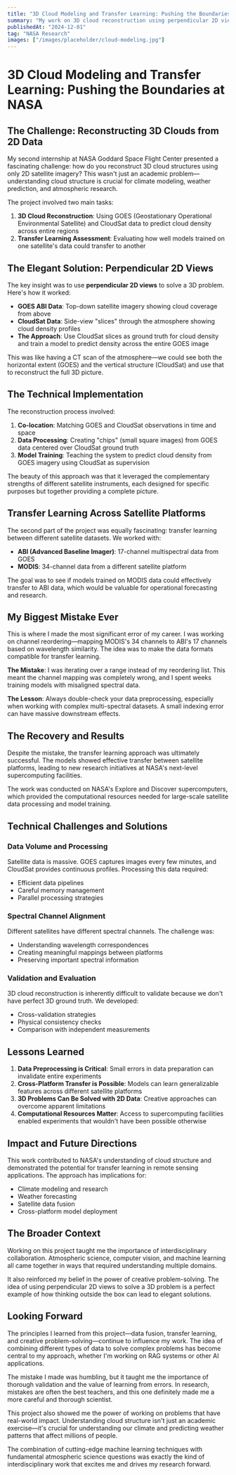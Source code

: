 ```yaml
---
title: "3D Cloud Modeling and Transfer Learning: Pushing the Boundaries at NASA"
summary: "My work on 3D cloud reconstruction using perpendicular 2D views and transfer learning across satellite datasets, including the biggest mistake I ever made."
publishedAt: "2024-12-01"
tag: "NASA Research"
images: ["/images/placeholder/cloud-modeling.jpg"]
---
```


# 3D Cloud Modeling and Transfer Learning: Pushing the Boundaries at NASA

## The Challenge: Reconstructing 3D Clouds from 2D Data

My second internship at NASA Goddard Space Flight Center presented a fascinating challenge: how do you reconstruct 3D cloud structures using only 2D satellite imagery? This wasn't just an academic problem—understanding cloud structure is crucial for climate modeling, weather prediction, and atmospheric research.

The project involved two main tasks:
1. **3D Cloud Reconstruction**: Using GOES (Geostationary Operational Environmental Satellite) and CloudSat data to predict cloud density across entire regions
2. **Transfer Learning Assessment**: Evaluating how well models trained on one satellite's data could transfer to another

## The Elegant Solution: Perpendicular 2D Views

The key insight was to use **perpendicular 2D views** to solve a 3D problem. Here's how it worked:

- **GOES ABI Data**: Top-down satellite imagery showing cloud coverage from above
- **CloudSat Data**: Side-view "slices" through the atmosphere showing cloud density profiles
- **The Approach**: Use CloudSat slices as ground truth for cloud density and train a model to predict density across the entire GOES image

This was like having a CT scan of the atmosphere—we could see both the horizontal extent (GOES) and the vertical structure (CloudSat) and use that to reconstruct the full 3D picture.

## The Technical Implementation

The reconstruction process involved:
1. **Co-location**: Matching GOES and CloudSat observations in time and space
2. **Data Processing**: Creating "chips" (small square images) from GOES data centered over CloudSat ground truth
3. **Model Training**: Teaching the system to predict cloud density from GOES imagery using CloudSat as supervision

The beauty of this approach was that it leveraged the complementary strengths of different satellite instruments, each designed for specific purposes but together providing a complete picture.

## Transfer Learning Across Satellite Platforms

The second part of the project was equally fascinating: transfer learning between different satellite datasets. We worked with:
- **ABI (Advanced Baseline Imager)**: 17-channel multispectral data from GOES
- **MODIS**: 34-channel data from a different satellite platform

The goal was to see if models trained on MODIS data could effectively transfer to ABI data, which would be valuable for operational forecasting and research.

## My Biggest Mistake Ever

This is where I made the most significant error of my career. I was working on channel reordering—mapping MODIS's 34 channels to ABI's 17 channels based on wavelength similarity. The idea was to make the data formats compatible for transfer learning.

**The Mistake**: I was iterating over a range instead of my reordering list. This meant the channel mapping was completely wrong, and I spent weeks training models with misaligned spectral data.

**The Lesson**: Always double-check your data preprocessing, especially when working with complex multi-spectral datasets. A small indexing error can have massive downstream effects.

## The Recovery and Results

Despite the mistake, the transfer learning approach was ultimately successful. The models showed effective transfer between satellite platforms, leading to new research initiatives at NASA's next-level supercomputing facilities.

The work was conducted on NASA's Explore and Discover supercomputers, which provided the computational resources needed for large-scale satellite data processing and model training.

## Technical Challenges and Solutions

### Data Volume and Processing
Satellite data is massive. GOES captures images every few minutes, and CloudSat provides continuous profiles. Processing this data required:
- Efficient data pipelines
- Careful memory management
- Parallel processing strategies

### Spectral Channel Alignment
Different satellites have different spectral channels. The challenge was:
- Understanding wavelength correspondences
- Creating meaningful mappings between platforms
- Preserving important spectral information

### Validation and Evaluation
3D cloud reconstruction is inherently difficult to validate because we don't have perfect 3D ground truth. We developed:
- Cross-validation strategies
- Physical consistency checks
- Comparison with independent measurements

## Lessons Learned

1. **Data Preprocessing is Critical**: Small errors in data preparation can invalidate entire experiments
2. **Cross-Platform Transfer is Possible**: Models can learn generalizable features across different satellite platforms
3. **3D Problems Can Be Solved with 2D Data**: Creative approaches can overcome apparent limitations
4. **Computational Resources Matter**: Access to supercomputing facilities enabled experiments that wouldn't have been possible otherwise

## Impact and Future Directions

This work contributed to NASA's understanding of cloud structure and demonstrated the potential for transfer learning in remote sensing applications. The approach has implications for:
- Climate modeling and research
- Weather forecasting
- Satellite data fusion
- Cross-platform model deployment

## The Broader Context

Working on this project taught me the importance of interdisciplinary collaboration. Atmospheric science, computer vision, and machine learning all came together in ways that required understanding multiple domains.

It also reinforced my belief in the power of creative problem-solving. The idea of using perpendicular 2D views to solve a 3D problem is a perfect example of how thinking outside the box can lead to elegant solutions.

## Looking Forward

The principles I learned from this project—data fusion, transfer learning, and creative problem-solving—continue to influence my work. The idea of combining different types of data to solve complex problems has become central to my approach, whether I'm working on RAG systems or other AI applications.

The mistake I made was humbling, but it taught me the importance of thorough validation and the value of learning from errors. In research, mistakes are often the best teachers, and this one definitely made me a more careful and thorough scientist.

This project also showed me the power of working on problems that have real-world impact. Understanding cloud structure isn't just an academic exercise—it's crucial for understanding our climate and predicting weather patterns that affect millions of people.

The combination of cutting-edge machine learning techniques with fundamental atmospheric science questions was exactly the kind of interdisciplinary work that excites me and drives my research forward. 